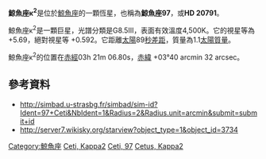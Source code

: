 {{DISPLAYTITLE:鯨魚座κ<sup>2</sup>}}

'''鯨魚座κ<sup>2</sup>'''是位於[[鯨魚座|鯨魚座]]的一顆恆星，也稱為'''鯨魚座97'''，或'''HD 20791'''。 

鯨魚座κ<sup>2</sup>是一顆巨星，光譜分類是G8.5III，表面有效溫度4,500K。它的視星等為 +5.69，絕對視星等 +0.592。它距離[[太陽|太陽]]89[[秒差距|秒差距]]，質量為1.1[[太陽質量|太陽質量]]。 

鯨魚座κ<sup>2</sup>的位置在[[赤經|赤經]]03h 21m 06.80s，[[赤緯|赤緯]] +03°40 arcmin 32 arcsec。

== 參考資料 ==
*http://simbad.u-strasbg.fr/simbad/sim-id?Ident=97+Ceti&NbIdent=1&Radius=2&Radius.unit=arcmin&submit=submit+id {{Wayback|url=http://simbad.u-strasbg.fr/simbad/sim-id?Ident=97+Ceti&NbIdent=1&Radius=2&Radius.unit=arcmin&submit=submit+id |date=20190901015121 }}
*http://server7.wikisky.org/starview?object_type=1&object_id=3734 {{Wayback|url=http://server7.wikisky.org/starview?object_type=1&object_id=3734 |date=20200916055508 }}

{{Stars of Cetus}}

[[Category:鯨魚座|Category:鯨魚座]]
[[Category:拜耳天體|Ceti, Kappa2]]
[[Category:佛氏天體|Ceti, 97]]
[[Category:G型巨星|Cetus, Kappa2]]